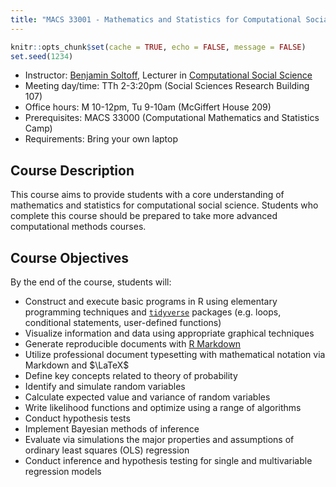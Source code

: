 ```yaml
---
title: "MACS 33001 - Mathematics and Statistics for Computational Social Science"
---
```


```r
knitr::opts_chunk$set(cache = TRUE, echo = FALSE, message = FALSE)
set.seed(1234)
```

* Instructor: [Benjamin Soltoff](http://www.bensoltoff.com), Lecturer in [Computational Social Science](http://macss.uchicago.edu)
* Meeting day/time: TTh 2-3:20pm (Social Sciences Research Building 107)
* Office hours: M 10-12pm, Tu 9-10am (McGiffert House 209)
* Prerequisites: MACS 33000 (Computational Mathematics and Statistics Camp)
* Requirements: Bring your own laptop

## Course Description

This course aims to provide students with a core understanding of mathematics and statistics for computational social science. Students who complete this course should be prepared to take more advanced computational methods courses.

## Course Objectives

By the end of the course, students will:

* Construct and execute basic programs in R using elementary programming techniques and [`tidyverse`](http://tidyverse.org/) packages (e.g. loops, conditional statements, user-defined functions)
* Visualize information and data using appropriate graphical techniques
* Generate reproducible documents with [R Markdown](http://rmarkdown.rstudio.com/)
* Utilize professional document typesetting with mathematical notation via Markdown and $\LaTeX$
* Define key concepts related to theory of probability
* Identify and simulate random variables
* Calculate expected value and variance of random variables
* Write likelihood functions and optimize using a range of algorithms
* Conduct hypothesis tests
* Implement Bayesian methods of inference
* Evaluate via simulations the major properties and assumptions of ordinary least squares (OLS) regression
* Conduct inference and hypothesis testing for single and multivariable regression models
